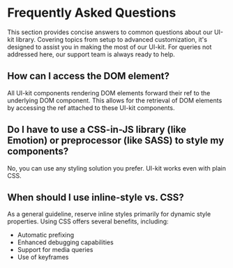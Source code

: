 
<Meta title="Getting started/FAQ" />

# Frequently Asked Questions

This section provides concise answers to common questions about our UI-kit library. Covering topics from setup to
advanced customization, it's designed to assist you in making the most of our UI-kit. For queries not addressed here,
our support team is always ready to help.

## How can I access the DOM element?

All UI-kit components rendering DOM elements forward their ref to the underlying DOM component. This allows for the
retrieval of DOM elements by accessing the ref attached to these UI-kit components.

<SourceCode of={CounterStories.SingleValueRefStory} shown />

## Do I have to use a CSS-in-JS library (like Emotion) or preprocessor (like SASS) to style my components?

No, you can use any styling solution you prefer. UI-kit works even with plain CSS.

## When should I use inline-style vs. CSS?

As a general guideline, reserve inline styles primarily for dynamic style properties. Using CSS offers several benefits,
including:

- Automatic prefixing
- Enhanced debugging capabilities
- Support for media queries
- Use of keyframes
